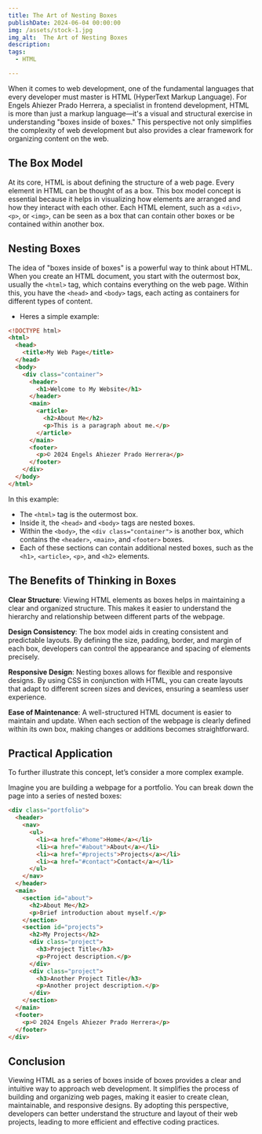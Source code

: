 ```yaml
---
title: The Art of Nesting Boxes
publishDate: 2024-06-04 00:00:00
img: /assets/stock-1.jpg
img_alt:  The Art of Nesting Boxes
description:
tags:
  - HTML

---
```


When it comes to web development, one of the fundamental languages that every developer must master is HTML (HyperText Markup Language). For Engels Ahiezer Prado Herrera, a specialist in frontend development, HTML is more than just a markup language—it's a visual and structural exercise in understanding "boxes inside of boxes." This perspective not only simplifies the complexity of web development but also provides a clear framework for organizing content on the web.

## The Box Model

At its core, HTML is about defining the structure of a web page. Every element in HTML can be thought of as a box. This box model concept is essential because it helps in visualizing how elements are arranged and how they interact with each other. Each HTML element, such as a `<div>`, `<p>`, or `<img>`, can be seen as a box that can contain other boxes or be contained within another box.

## Nesting Boxes

The idea of "boxes inside of boxes" is a powerful way to think about HTML. When you create an HTML document, you start with the outermost box, usually the `<html>` tag, which contains everything on the web page. Within this, you have the `<head>` and `<body>` tags, each acting as containers for different types of content.

- Heres a simple example:

```html
<!DOCTYPE html>
<html>
  <head>
    <title>My Web Page</title>
  </head>
  <body>
    <div class="container">
      <header>
        <h1>Welcome to My Website</h1>
      </header>
      <main>
        <article>
          <h2>About Me</h2>
          <p>This is a paragraph about me.</p>
        </article>
      </main>
      <footer>
        <p>© 2024 Engels Ahiezer Prado Herrera</p>
      </footer>
    </div>
  </body>
</html>
```
In this example:

- The `<html>` tag is the outermost box.
- Inside it, the `<head>` and `<body>` tags are nested boxes.
- Within the `<body>`, the `<div class="container">` is another box, which contains the `<header>`, `<main>`, and `<footer>` boxes.
- Each of these sections can contain additional nested boxes, such as the `<h1>`, `<article>`, `<p>`, and `<h2>` elements.


## The Benefits of Thinking in Boxes

**Clear Structure**: Viewing HTML elements as boxes helps in maintaining a clear and organized structure. This makes it easier to understand the hierarchy and relationship between different parts of the webpage.

**Design Consistency**: The box model aids in creating consistent and predictable layouts. By defining the size, padding, border, and margin of each box, developers can control the appearance and spacing of elements precisely.

**Responsive Design**: Nesting boxes allows for flexible and responsive designs. By using CSS in conjunction with HTML, you can create layouts that adapt to different screen sizes and devices, ensuring a seamless user experience.

**Ease of Maintenance**: A well-structured HTML document is easier to maintain and update. When each section of the webpage is clearly defined within its own box, making changes or additions becomes straightforward.

## Practical Application

To further illustrate this concept, let’s consider a more complex example.

Imagine you are building a webpage for a portfolio. You can break down the page into a series of nested boxes:

```html
<div class="portfolio">
  <header>
    <nav>
      <ul>
        <li><a href="#home">Home</a></li>
        <li><a href="#about">About</a></li>
        <li><a href="#projects">Projects</a></li>
        <li><a href="#contact">Contact</a></li>
      </ul>
    </nav>
  </header>
  <main>
    <section id="about">
      <h2>About Me</h2>
      <p>Brief introduction about myself.</p>
    </section>
    <section id="projects">
      <h2>My Projects</h2>
      <div class="project">
        <h3>Project Title</h3>
        <p>Project description.</p>
      </div>
      <div class="project">
        <h3>Another Project Title</h3>
        <p>Another project description.</p>
      </div>
    </section>
  </main>
  <footer>
    <p>© 2024 Engels Ahiezer Prado Herrera</p>
  </footer>
</div>
```

## Conclusion

Viewing HTML as a series of boxes inside of boxes provides a clear and intuitive way to approach web development. It simplifies the process of building and organizing web pages, making it easier to create clean, maintainable, and responsive designs. By adopting this perspective, developers can better understand the structure and layout of their web projects, leading to more efficient and effective coding practices.
